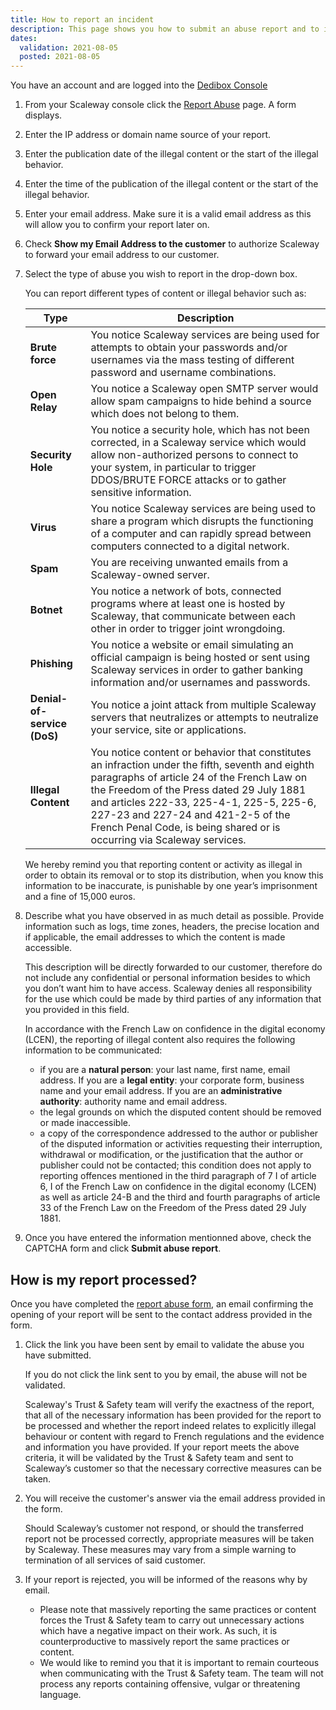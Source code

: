 ```yaml
---
title: How to report an incident
description: This page shows you how to submit an abuse report and to indicate how the report will be processed.
dates:
  validation: 2021-08-05
  posted: 2021-08-05
---
```


<Message type="requirement">

  You have an account and are logged into the [Dedibox Console](https://console.online.net) 

</Message>

1. From your Scaleway console click the [Report Abuse](https://console.scaleway.com/support/abuses/create) page. A form displays.
2. Enter the IP address or domain name source of your report.
3. Enter the publication date of the illegal content or the start of the illegal behavior.  
4. Enter the time of the publication of the illegal content or the start of the illegal behavior. 
5. Enter your email address. Make sure it is a valid email address as this will allow you to confirm your report later on. 
6. Check **Show my Email Address to the customer** to authorize Scaleway to forward your email address to our customer. 
7. Select the type of abuse you wish to report in the drop-down box.

     <Message type="note">

     You can report different types of content or illegal behavior such as: 

     | **Type**                    | **Description**                                                                                                                                                                                                                                                                                                                                        |
     |-----------------------------|--------------------------------------------------------------------------------------------------------------------------------------------------------------------------------------------------------------------------------------------------------------------------------------------------------------------------------------------------------|
     | **Brute force**             | You notice Scaleway services are being used for attempts to obtain your passwords and/or usernames via the mass testing of different password and username combinations.                                                                                                                                                                               |
     | **Open Relay**              | You notice a Scaleway open SMTP server would allow spam campaigns to hide behind a source which does not belong to them.                                                                                                                                                                                                                               |
     | **Security Hole**           | You notice a security hole, which has not been corrected, in a Scaleway service which would allow non-authorized persons to connect to your system, in particular to trigger DDOS/BRUTE FORCE attacks or to gather sensitive information.                                                                                                              |
     | **Virus**                   | You notice Scaleway services are being used to share a program which disrupts the functioning of a computer and can rapidly spread between computers connected to a digital network.                                                                                                                                                                   |
     | **Spam**                    | You are receiving unwanted emails from a Scaleway-owned server.                                                                                                                                                                                                                                                                                        |
     | **Botnet**                  | You notice a network of bots, connected programs where at least one is hosted by Scaleway, that communicate between each other in order to trigger joint wrongdoing.                                                                                                                                                                                   |
     | **Phishing**                | You notice a website or email simulating an official campaign is being hosted or sent using Scaleway services in order to gather banking information and/or usernames and passwords.                                                                                                                                                                   |
     | **Denial-of-service (DoS)** | You notice a joint attack from multiple Scaleway servers that neutralizes or attempts to neutralize your service, site or applications.                                                                                                                                                                                                                |
     | **Illegal Content**         | You notice content or behavior that constitutes an infraction under the fifth, seventh and eighth paragraphs of article 24 of the French Law on the Freedom of the Press dated 29 July 1881 and articles 222-33, 225-4-1, 225-5, 225-6, 227-23 and 227-24 and 421-2-5 of the French Penal Code, is being shared or is occurring via Scaleway services. |

     </Message>

     <Message type="important">

     We hereby remind you that reporting content or activity as illegal in order to obtain its removal or to stop its distribution, when you know this information to be inaccurate, is punishable by one year’s imprisonment and a fine of 15,000 euros.

     </Message>

8. Describe what you have observed in as much detail as possible. Provide information such as logs, time zones, headers, the precise location and if applicable, the email addresses to which the content is made accessible. 

    <Message type="important">

    This description will be directly forwarded to our customer, therefore do not include any confidential or personal information besides to which you don’t want him to have access. Scaleway denies all responsibility for the use which could be made by third parties of any information that you provided in this field.

    </Message>
    
    <Message type="note">

    In accordance with the French Law on confidence in the digital economy (LCEN), the reporting of illegal content also requires the following information to be communicated:

    * if you are a **natural person**: your last name, first name, email address. If you are a **legal entity**: your corporate form, business name and your email address. If you are an **administrative authority**: authority name and email address. 
    * the legal grounds on which the disputed content should be removed or made inaccessible.
    * a copy of the correspondence addressed to the author or publisher of the disputed information or activities requesting their interruption, withdrawal or modification, or the justification that the author or publisher could not be contacted; this condition does not apply to reporting offences mentioned in the third paragraph of 7 I of article 6, I of the French Law on confidence in the digital economy (LCEN) as well as article 24-B and the third and fourth paragraphs of article 33 of the French Law on the Freedom of the Press dated 29 July 1881.

    </Message>

9. Once you have entered the information mentionned above, check the CAPTCHA form and click **Submit abuse report**.


## How is my report processed? 

Once you have completed the [report abuse form](https://abuse.scaleway.com), an email confirming the opening of your report will be sent to the contact address provided in the form.

1. Click the link you have been sent by email to validate the abuse you have submitted. 

    <Message type="important">

    If you do not click the link sent to you by email, the abuse will not be validated. 

    </Message>

  
    Scaleway's Trust & Safety team will verify the exactness of the report, that all of the necessary information has been provided for the report to be processed and whether the report indeed relates to explicitly illegal behaviour or content with regard to French regulations and the evidence and information you have provided. If your report meets the above criteria, it will be validated by the Trust & Safety team and sent to Scaleway’s customer so that the necessary corrective measures can be taken.

2. You will receive the customer's answer via the email address provided in the form.
  
    <Message type="note">

    Should Scaleway’s customer not respond, or should the transferred report not be processed correctly, appropriate measures will be taken by Scaleway. These measures may vary from a simple warning to termination of all services of said customer.

    </Message>

3. If your report is rejected, you will be informed of the reasons why by email. 

    <Message type="note">

    - Please note that massively reporting the same practices or content forces the Trust & Safety team to carry out unnecessary actions which have a negative impact on their work. As such, it is counterproductive to massively report the same practices or content. 
    - We would like to remind you that it is important to remain courteous when communicating with the Trust & Safety team. The team will not process any reports containing offensive, vulgar or threatening language.

    </Message>
